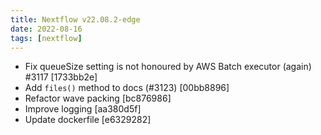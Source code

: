 ```yaml
---
title: Nextflow v22.08.2-edge
date: 2022-08-16
tags: [nextflow]
---
```


- Fix queueSize setting is not honoured by AWS Batch executor (again) #3117 [1733bb2e]
- Add `files()` method to docs (#3123) [00bb8896] <Ben Sherman>
- Refactor wave packing [bc876986]
- Improve logging [aa380d5f]
- Update dockerfile [e6329282]
